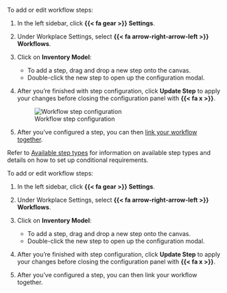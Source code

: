 :::: {.content-visible unless-format="revealjs"}
To add or edit workflow steps:

1. In the left sidebar, click **{{< fa gear >}} Settings**.

1. Under Workplace Settings, select **{{< fa arrow-right-arrow-left >}} Workflows**.

1. Click on **Inventory Model**:
 
    - To add a step, drag and drop a new step onto the canvas. 
    - Double-click the new step to open up the configuration modal.

1. After you're finished with step configuration, click **Update Step** to apply your changes before closing the configuration panel with **{{< fa x >}}**. 

    ![Workflow step configuration](/guide/model-workflows/configure-steps.gif){fig-alt="A gif workflow step configuration" .screenshot}

1. After you've configured a step, you can then [link your workflow together](/guide/model-workflows/set-up-model-workflows.qmd#link-workflow-together).

::: {.callout}
Refer to [Available step types](/guide/model-workflows/set-up-model-workflows.qmd#available-step-types) for information on available step types and details on how to set up conditional requirements.
:::

::::

:::: {.content-hidden unless-format="revealjs"}
To add or edit workflow steps:

1. In the left sidebar, click **{{< fa gear >}} Settings**.

1. Under Workplace Settings, select **{{< fa arrow-right-arrow-left >}} Workflows**.

1. Click on **Inventory Model**:
 
    - To add a step, drag and drop a new step onto the canvas.
    - Double-click the new step to open up the configuration modal.

1. After you're finished with step configuration, click **Update Step** to apply your changes before closing the configuration panel with **{{< fa x >}}**. 

1. After you've configured a step, you can then link your workflow together.

::::

